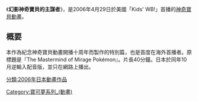 《'''幻影神奇寶貝的主謀者'''》，是2006年4月29日於美國「Kids' WB!」首播的[[寶可夢系列_(動畫)|神奇寶貝動畫]]。

==概要==
本作為紀念神奇寶貝動畫開播十周年而製作的特別篇，也是首度在海外首播者。原標題是『The Mastermind of Mirage Pokémon』。片長40分鐘。日本於同年10月逆輸入配音版，並只在網路上播出。

{{精靈寶可夢系列}}
{{OLM}}

[[分類:2006年日本動畫作品|分類:2006年日本動畫作品]]
[[Category:寶可夢系列_(動畫)|Category:寶可夢系列_(動畫)]]